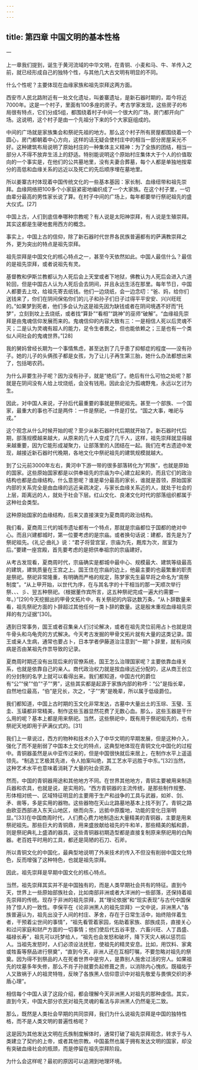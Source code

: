 ```yaml
---
---
---
```

title: 第四章 中国文明的基本性格
---




一

上一章我们提到，诞生于黄河流域的中华文明，在青铜、小麦和马、牛、羊传入之前，就已经形成自己的独特个性，与其他几大古文明有明显的不同。

什么个性呢？主要体现在血缘家族和祖先崇拜这两方面。

西安市人民北路附近有一处文化遗址，叫姜寨遗址，是新石器时期的，距今将近7000年。这是一个村子，里面有100多座的房子。考古学家发现，这些房子的布局很有特点，它们分成5组，都围绕着村子中间一个很大的广场，房门都开向广场。这说明，这个村子是由一个先祖分下来的5个大家庭组成的。

中间的广场就是家族集会和祭祀先祖的地方。那么这个村子所有房屋都围绕着一个圆心，房门都朝着中心方向，这样的话无疑会使村庄中的相当一部分房屋采光不好。这种建筑布局说明了原始村庄的一种集体主义精神：为了全族的团结，相当一部分人不得不放弃生活上的舒适。特别能说明这个原始村庄集体大于个人的价值取向的一个事实是，在他们的公共墓地里，没有夫妻合葬墓，每个人都是单独地按辈分的高低和血缘关系的远近以及死亡的先后顺序埋在墓地里。

所以姜寨古村体现着中国传统文化的一些基本基因：家长制、血缘纽带和祖先崇拜。血缘网络把100多个小家庭紧密地编织成了一个大家族。在这个村子里，一切由辈分最高的男性家长说了算。在村子中间的广场上，每年都要举行祭祀祖先的盛大仪式。[27]

中国上古，人们到底信奉哪种宗教呢？有人说是太阳神崇拜，有人说是生殖崇拜。其实这都是生硬地套用西方的概念。

事实上，中国上古的信仰，除了新石器时代世界各民族普遍都有的萨满教崇拜之外，更为突出的特点是祖先崇拜。

祖先崇拜是中国文化的核心特点之一，甚至今天依然如此。中国人最信什么？最信的是祖先崇拜，或者说祖先有灵。

基督教和伊斯兰教都认为人死后会上天堂或者下地狱，佛教认为人死后会进入六道轮回，但是中国古人认为人死后会去阴间，并且永远生活在那里。每年节日，中国人都要去上坟，给祖先寄去纸钱。他们一边烧纸，会一边念叨：“爸、妈，给你们送钱来了，你们在阴间保佑你们的儿子和孙子们日子过得平平安安、兴兴旺旺的。”如果梦到死者，他们多会认为这是祖先因为缺钱或者在阴间境遇不好而“托梦”，立刻到坟上去烧纸，或者找“算卦”“看相”“跳神”的巫师“破解”。“血缘祖先崇拜是由鬼魂信仰发展而来的。鬼魂信仰的内容大致有三：一是相信人死以后灵魂不灭；二是认为灵魂有超人的能力，足令生者畏之，但也能依赖之；三是也有一个类似人间社会的鬼魂世界。”[28]

我的舅妈曾经长期为一个事情焦虑，甚至达到了几乎患了抑郁症的程度——没有孙子。她的儿子的头俩孩子都是女孩，为了让儿子再生第三胎，她什么办法都想出来了，包括喝农药。

为什么非要生孙子呢？因为没有孙子，就是“绝后”了。绝后有什么可怕之处呢？那就是在阴间没有人给上坟烧纸，会没有钱用。因此会沦为孤魂野鬼，永远以乞讨为生。

因此，对中国人来说，子孙后代最重要的事就是祭祀祖先。甚至一个部族、一个国家，最重大的事也不过是两件：一件是祭祀，一件是打仗。“国之大事，唯祀与戎。”

这个观念从什么时候开始的呢？至少从新石器时代后期就开始了。新石器时代后期，部落规模越来越大，从原来的几十人变成了几千人，这样，祖先崇拜就显得越来越重要，因为它能形成凝聚力，让部落里的人团结在一起。我们在考古遗迹中发现，越接近新石器时代晚期，各地文化中祭祀祖先的建筑规模就越大。

到了公元前3000年左右，黄河中下游一带的很多部落转化为“邦族”，也就是原始的国家。这些原始国家都是以供奉祖先的宗庙为中心建立起来的，而且它们的政治结构也都是血缘结构，什么意思呢？谁是辈分最高的家长，谁就是首领，原始国家内部的关系完全是由血缘的远近亲疏决定，与家长血缘关系近的人，就处于社会的上层，距离远的人，就处于社会下层。红山文化、良渚文化时代的部落组织都属于这种社会类型。

这种原始国家的血缘结构，后来又直接演变为夏商周的政治结构。

我们看，夏商周三代的城市遗址都有一个特点，那就是宗庙都位于国都的绝对中心。而且兴建都城时，第一位要考虑的是宗庙。或者换句话说：建都，首先是为了祭祀祖先。《礼记·曲礼》说：“君子将营宫室，宗庙为先，厩库为次，居室为后。”要建一座宫殿，首先要考虑的是把供奉祖宗的宗庙建好。

从考古发现看，夏商周时代，宗庙确实是都城中最中心、规模最大、建筑等级最高的建筑，建筑质量在王宫之上。国王住在宗庙的边上，他最主要的也最繁重的职责是祭祀。祭祀非常隆重，有明确而严格的规定，陈梦家先生最早将之命名为“周祭制度”。“从上甲开始，以世代为序，在与其名字的十干相当的那一天顺次举行祭、、、彡、翌五种祭祀。（根据董作宾所言，这五种祭祀完成一遍大约需要一年。）”[29]今天挖掘出的甲骨文拓片中，有关祭祀的内容达数万条，“从卜辞数量来看，祖先祭祀方面的卜辞超过其他任何一类卜辞的数量。这是殷末重视血缘祖先崇拜的有力证据”[30]。

遇到日常事务，国王或者召集亲人们讨论解决，或者在祖先灵位前用占卜也就是烧牛骨头和乌龟壳的方式解决。今天考古发掘的甲骨文拓片就有大量的这类记录。国王或亲人生病，通常也要占卜，日本学者伊藤道治注意到“一期”卜辞里，就有问疾病是否由某祖先作祟导致的记录。

夏商周时期还没有出现后来的官僚系统，国王怎么治理国家呢？主要依靠血缘关系，也就是依靠自己的亲人。商代政治权力就是按血缘远近分配的，这从商王创立的分封制的名字上就可以看得出来。我们都知道，中国古代的爵位有“公”“侯”“伯”“子”“男”，这些其实都是起源于家族内部的称呼：“公”是指长辈，自然地位最高，“伯”是兄长，次之，“子”“男”是晚辈，所以属于低级爵位。

我们都知道，中国上古时期的玉文化非常发达，古墓中大量出土的玉琮、玉璧、玉圭、玉璜都非常精美，制作这些玉器显然花费了无数心血。那么，这些玉器是干什么用的呢？基本上都是用来祭祀。当然，这些祭祀中，既有用于祭祀祖先的，也有祭祀天地即用于萨满仪式的。[31]

我们上一章说过，西方的物种和技术介入了中华文明的早期发展，但是这种介入，强化了而不是削弱了中国本土文化的特点，这典型地体现在青铜文化中国化的过程中。青铜器虽然是从中亚传过来的，但是中国很快就后来居上，在制作水平上遥遥领先。“制造工艺极其先进，令人拍案叫绝，其工艺水平远胜于中东。”[32]当然，这种艺术水平也意味着消耗了大量的社会资源。

然而，中国的青铜器用途和其他地方不同。在世界其他地方，青铜主要被用来制造兵器和农具，也就是说，是实用的。“西方青铜器的主流传统，是那些制作规整、形体相对统一、区域特征明显的主要用于生产和战争的工具与武器，如斧、剑、矛、凿等，多是实用的器物。这些器物在天山北路墓地基本上找不到了。青铜之路由欧亚西部进入东天山地区，继而向东，远抵中原腹地，功能的变化日渐明显。”[33]在中国商周时代，人们费心费力地制造出大量精美的青铜器，主要是用来祭祀祖先。那些巨大的青铜鼎，用来盛放献给祖先的牛和羊，那些精美的觚和爵，则是祭祀典礼上盛酒的器具，这些青铜器初期造型都是直接复制原来祭祀用的白陶器。老百姓平时用的工具，都还是简陋的石刀、石斧。

所以青铜文化的中国化，最典型地说明了外来技术的传入不但没有削弱中国文化特色，反而增强了这种特色，也就是祖先崇拜。

因此，祖先崇拜是早期中国文化的核心特点。

当然，祖先崇拜其实并不是中国独有的，而是人类早期社会共有的特征。直到今天，世界上一些原始部族社会，比如南部非洲或者大洋洲的一些部落，还保持着祖先崇拜的传统。现存于非洲的祖先崇拜，其“理论依据”和“现实表现”与古代中国保持了惊人的一致性。李保平在《论非洲黑人的祖先崇拜》一文中说，非洲黑人“各族普遍认为，祖先出没于人间的村庄、茅舍，存在于日常生活中，始终陪伴着生者，干预着尘世间的事情”，“祖先看管着家园，佑助着家族、部族成员，直接关心和过问家庭和财产方面的一切事情；他们使后代五谷丰登、六畜兴旺、人丁昌盛、福禄长寿”，祖先可以托梦给人，“祖先也会发怒和破坏，降下天灾人祸以惩罚后人。当祖先发怒时，人们必须设法抚慰，使祖先的精灵安息。比如，用饮料、家禽或牲畜等祭品进行祭奠”，“直到今天，非洲人还在互相叮嘱，不要忽略对祖先的祭奠。因为得不到祭品的人在死者世界中是穷人，是靠别人施舍过活的穷人。如果祖先的坟墓多年失修，那么不肖子孙就要负起修葺之责，以消除内心愧疚。既福佑于人又致祸于人的祖灵特牲，反映了各族黑人信仰意识中对祖先敬爱与畏惧交织的矛盾心理”。

相信每个中国人读了这段介绍，都会理解今天非洲黑人对祖先的那种虔信。其实，直到今天，中国大部分农民对祖先灵魂的看法与非洲黑人仍然毫无二致。

那么，既然是人类社会早期的共同崇拜，我们为什么说祖先崇拜是中国的独特性格，而不是人类文明的普遍性格呢？

这是因为其他发达文明在氏族制度解体时，通常打破了祖先崇拜观念，转求于与人类建立了契约的上帝，或者其他宗教。中国虽然也属于拥有发达文明的国家，却没有突破血缘社会的瓶颈，而是停留在祖先崇拜阶段。

为什么会这样呢？最初的原因可以追溯到地理环境。